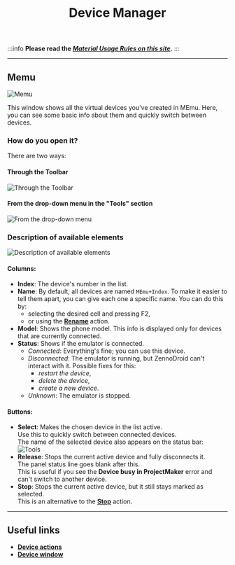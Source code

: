 ﻿---
sidebar_position: 2
title: Device Manager
description: Working with connected devices.
---
:::info **Please read the [*Material Usage Rules on this site*](../Disclaimer).**
:::
_______________________________________________  
## Memu  
![Memu](./assets/Device_Manager/Device_Manager_pic1.png)  

This window shows all the virtual devices you've created in MEmu. Here, you can see some basic info about them and quickly switch between devices.  

### How do you open it?  
There are two ways:  
#### Through the Toolbar  
![Through the Toolbar](./assets/Device_Manager/Device_Manager_pic2.png)  

#### From the drop-down menu in the "Tools" section  
![From the drop-down menu](./assets/Device_Manager/Device_Manager_pic3.png)

### Description of available elements  
![Description of available elements](./assets/Device_Manager/Device_Manager_pic4.png)  

#### Columns:  
- **Index**: The device's number in the list.  
- **Name**: By default, all devices are named `MEmu+Index`. To make it easier to tell them apart, you can give each one a specific name. You can do this by:
    - selecting the desired cell and pressing F2,
    - or using the [**Rename**](../Android/ProLite/action#how-do-i-rename-a-device) action.
- **Model**: Shows the phone model. This info is displayed only for devices that are currently connected.  
- **Status**: Shows if the emulator is connected.
    - *Connected*: Everything's fine; you can use this device.
    - *Disconnected*: The emulator is running, but ZennoDroid can't interact with it.
    Possible fixes for this:
        - *restart the device*,
        - *delete the device*,
        - *create a new device*.
    - *Unknown*: The emulator is stopped.

#### Buttons:  
- **Select**: Makes the chosen device in the list active.  
Use this to quickly switch between connected devices.  
The name of the selected device also appears on the status bar:  
![Tools](./assets/Device_Manager/Device_Manager_pic5.png)  
- **Release**: Stops the current active device and fully disconnects it.  
The panel status line goes blank after this.  
This is useful if you see the **Device busy in ProjectMaker** error and can't switch to another device.  
- **Stop**: Stops the current active device, but it still stays marked as selected.  
This is an alternative to the [**Stop**](../Android/ProLite/action#how-do-i-stop-a-device) action.
_______________________________________________  
## Useful links  
- [**Device actions**](../Android/ProLite/action)
- [**Device window**](../pm/Interface/DeviceWindow)